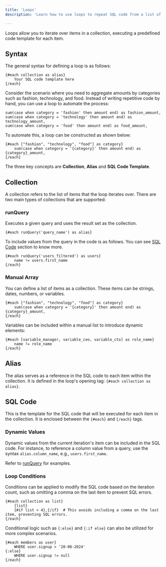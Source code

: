 ```yaml
---
title: 'Loops'
description: 'Learn how to use loops to repeat SQL code from a list of elements.'

---
```


Loops allow you to iterate over items in a collection, executing a predefined code template for each item.

## Syntax

The general syntax for defining a loop is as follows:

```
{#each collection as alias}
    Your SQL code template here
{/each}
```

Consider the scenario where you need to aggregate amounts by categories such as fashion, technology, and food. Instead of writing repetitive code by hand, you can use a loop to automate the process:

```
sum(case when category = 'fashion' then amount end) as fashion_amount,
sum(case when category = 'technology' then amount end) as technology_amount,
sum(case when category = 'food' then amount end) as food_amount,
```

To automate this, a loop can be constructed as shown below:

```
{#each ["fashion", "technology", "food"] as category}
    sum(case when category = '{category}' then amount end) as {category}_amount,
{/each}
```

The three key concepts are **Collection**, **Alias** and **SQL Code Template**.

## Collection

A collection refers to the list of items that the loop iterates over. There are two main types of collections that are supported:

### runQuery

Executes a given query and uses the result set as the collection.

```
{#each runQuery('query_name') as alias}
```

To include values from the query in the code is as follows. You can see [SQL Code](#sql-code) section to know more.

```
{#each runQuery('users_filtered') as users}
    name != users.first_name
{/each}
```

### Manual Array

You can define a list of items as a collection. These items can be strings, dates, numbers, or variables.

```
{#each ["fashion", "technology", "food"] as category}
    sum(case when category = '{category}' then amount end) as {category}_amount,
{/each}
```

Variables can be included within a manual list to introduce dynamic elements:

```
{#each [variable_manager, variable_ceo, variable_cto] as role_name}
    name != role_name
{/each}
```

## Alias

The alias serves as a reference in the SQL code to each item within the collection. It is defined in the loop's opening tag: `{#each collection as alias}`.

## SQL Code

This is the template for the SQL code that will be executed for each item in the collection. It is enclosed between the `{#each}` and `{/each}` tags.

### Dynamic Values

Dynamic values from the current iteration's item can be included in the SQL code. For instance, to reference a column value from a query, use the syntax `alias.column_name`, e.g., `users.first_name`.

Refer to [runQuery](#runquery) for examples.

### Loop Conditions

Conditions can be applied to modify the SQL code based on the iteration count, such as omitting a comma on the last item to prevent SQL errors.

```
{#each collection as list}
    {list}
    {#if list < 4},{/if}  # This avoids including a comma on the last item, preventing SQL errors.
{/each}
```

Conditional logic such as `{:else}` and `{:if else}` can also be utilized for more complex scenarios.

```
{#each members as user}
    WHERE user.signup > '20-08-2024'
{:else}
    WHERE user.signup != null
{/each}
```
